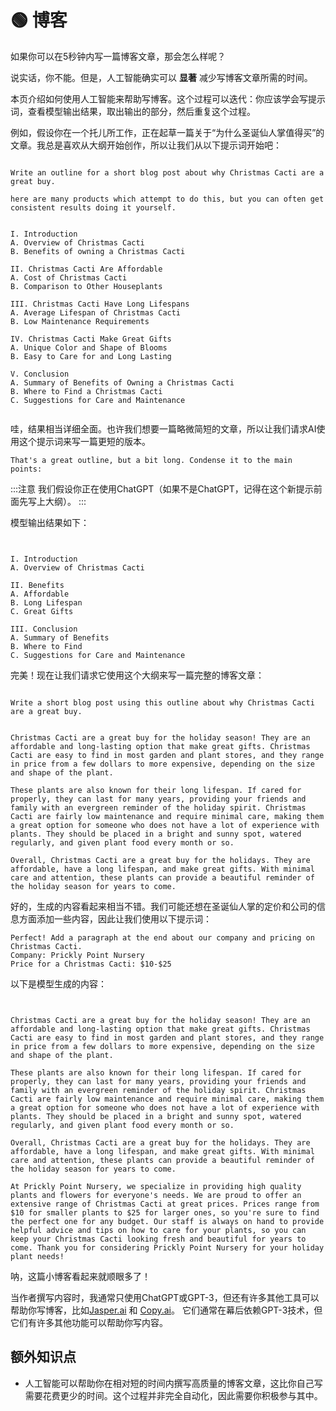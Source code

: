 
# 🟢 博客

如果你可以在5秒钟内写一篇博客文章，那会怎么样呢？

说实话，你不能。但是，人工智能确实可以 **显著** 减少写博客文章所需的时间。

本页介绍如何使用人工智能来帮助写博客。这个过程可以迭代：你应该学会写提示词，查看模型输出结果，取出输出的部分，然后重复这个过程。

例如，假设你在一个托儿所工作，正在起草一篇关于“为什么圣诞仙人掌值得买”的文章。我总是喜欢从大纲开始创作，所以让我们从以下提示词开始吧：

```text {7-27}

Write an outline for a short blog post about why Christmas Cacti are a great buy.

here are many products which attempt to do this, but you can often get consistent results doing it yourself.


I. Introduction
A. Overview of Christmas Cacti
B. Benefits of owning a Christmas Cacti

II. Christmas Cacti Are Affordable
A. Cost of Christmas Cacti
B. Comparison to Other Houseplants

III. Christmas Cacti Have Long Lifespans
A. Average Lifespan of Christmas Cacti
B. Low Maintenance Requirements

IV. Christmas Cacti Make Great Gifts
A. Unique Color and Shape of Blooms
B. Easy to Care for and Long Lasting

V. Conclusion
A. Summary of Benefits of Owning a Christmas Cacti
B. Where to Find a Christmas Cacti
C. Suggestions for Care and Maintenance


```

哇，结果相当详细全面。也许我们想要一篇略微简短的文章，所以让我们请求AI使用这个提示词来写一篇更短的版本。

```text
That's a great outline, but a bit long. Condense it to the main points:
```

:::注意
我们假设你正在使用ChatGPT（如果不是ChatGPT，记得在这个新提示前面先写上大纲）。
:::

模型输出结果如下：

```text {3-14}


I. Introduction
A. Overview of Christmas Cacti

II. Benefits
A. Affordable
B. Long Lifespan
C. Great Gifts

III. Conclusion
A. Summary of Benefits
B. Where to Find
C. Suggestions for Care and Maintenance

```

完美！现在让我们请求它使用这个大纲来写一篇完整的博客文章：

```text {5-9}

Write a short blog post using this outline about why Christmas Cacti are a great buy.


Christmas Cacti are a great buy for the holiday season! They are an affordable and long-lasting option that make great gifts. Christmas Cacti are easy to find in most garden and plant stores, and they range in price from a few dollars to more expensive, depending on the size and shape of the plant.

These plants are also known for their long lifespan. If cared for properly, they can last for many years, providing your friends and family with an evergreen reminder of the holiday spirit. Christmas Cacti are fairly low maintenance and require minimal care, making them a great option for someone who does not have a lot of experience with plants. They should be placed in a bright and sunny spot, watered regularly, and given plant food every month or so.

Overall, Christmas Cacti are a great buy for the holidays. They are affordable, have a long lifespan, and make great gifts. With minimal care and attention, these plants can provide a beautiful reminder of the holiday season for years to come.

```

好的，生成的内容看起来相当不错。我们可能还想在圣诞仙人掌的定价和公司的信息方面添加一些内容，因此让我们使用以下提示词：

```text
Perfect! Add a paragraph at the end about our company and pricing on Christmas Cacti.
Company: Prickly Point Nursery
Price for a Christmas Cacti: $10-$25
```

以下是模型生成的内容：

```text {3-9}


Christmas Cacti are a great buy for the holiday season! They are an affordable and long-lasting option that make great gifts. Christmas Cacti are easy to find in most garden and plant stores, and they range in price from a few dollars to more expensive, depending on the size and shape of the plant.

These plants are also known for their long lifespan. If cared for properly, they can last for many years, providing your friends and family with an evergreen reminder of the holiday spirit. Christmas Cacti are fairly low maintenance and require minimal care, making them a great option for someone who does not have a lot of experience with plants. They should be placed in a bright and sunny spot, watered regularly, and given plant food every month or so.

Overall, Christmas Cacti are a great buy for the holidays. They are affordable, have a long lifespan, and make great gifts. With minimal care and attention, these plants can provide a beautiful reminder of the holiday season for years to come.

At Prickly Point Nursery, we specialize in providing high quality plants and flowers for everyone's needs. We are proud to offer an extensive range of Christmas Cacti at great prices. Prices range from $10 for smaller plants to $25 for larger ones, so you're sure to find the perfect one for any budget. Our staff is always on hand to provide helpful advice and tips on how to care for your plants, so you can keep your Christmas Cacti looking fresh and beautiful for years to come. Thank you for considering Prickly Point Nursery for your holiday plant needs!

```

呐，这篇小博客看起来就顺眼多了！

当作者撰写内容时，我通常只使用ChatGPT或GPT-3，但还有许多其他工具可以帮助你写博客，比如[Jasper.ai](https://www.jasper.ai/) 和 [Copy.ai](https://www.copy.ai/)。 它们通常在幕后依赖GPT-3技术，但它们有许多其他功能可以帮助你写内容。

## 额外知识点

- 人工智能可以帮助你在相对短的时间内撰写高质量的博客文章，这比你自己写需要花费更少的时间。这个过程并非完全自动化，因此需要你积极参与其中。
